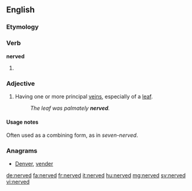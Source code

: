 ==English==

===Etymology===
{{suffix|nerve|ed}}

===Verb===
'''nerved'''
# {{en-past of|nerve}}

===Adjective===
{{en-adj}}
# {{botany}} Having one or more principal [[veins]], especially of a [[leaf]].
#: ''The leaf was palmately '''nerved'''.''

====Usage notes====
Often used as a combining form, as in ''seven-nerved''.

===Anagrams===
* [[Denver#English|Denver]], [[vender#English|vender]]

[[de:nerved]]
[[fa:nerved]]
[[fr:nerved]]
[[it:nerved]]
[[hu:nerved]]
[[mg:nerved]]
[[sv:nerved]]
[[vi:nerved]]